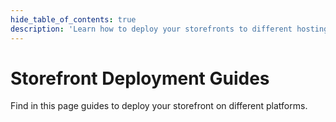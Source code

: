 ```yaml
---
hide_table_of_contents: true
description: 'Learn how to deploy your storefronts to different hosting providers to be used with a deployed Medusa backend.'
---
```



# Storefront Deployment Guides

Find in this page guides to deploy your storefront on different platforms.

<DocCardList items={useCurrentSidebarCategory().items}/>